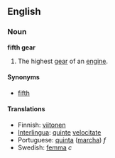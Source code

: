 ==English==
===Noun===
'''fifth gear'''

#The highest [[gear]] of an [[engine]].

====Synonyms====
*[[fifth]]

====Translations====
*Finnish: [[viitonen]]
*[[Interlingua]]: [[quinte]] [[velocitate]]
*Portuguese: [[quinta]] ([[marcha]]) ''f''
*Swedish: [[femma]] ''c''